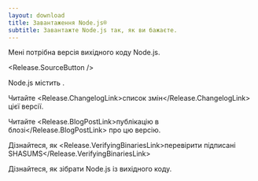 ```yaml
---
layout: download
title: Завантаження Node.js®
subtitle: Завантажте Node.js так, як ви бажаєте.
---
```


<section>
Мені потрібна версія <Release.VersionDropdown /> вихідного коду Node.js.

<Release.SourceButton />
</section>

<section>
Node.js містить <Release.NpmLink />.

Читайте <Release.ChangelogLink>список змін</Release.ChangelogLink> цієї версії.

Читайте <Release.BlogPostLink>публікацію в блозі</Release.BlogPostLink> про цю версію.

Дізнайтеся, як <Release.VerifyingBinariesLink>перевірити підписані SHASUMS</Release.VerifyingBinariesLink>

Дізнайтеся, як <LinkWithArrow href="https://github.com/nodejs/node/blob/main/BUILDING.md#building-nodejs-on-supported-platforms">зібрати Node.js</LinkWithArrow> із вихідного коду.

</section>
